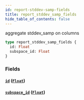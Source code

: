 ```yaml
---
id: report-stddev-samp-fields
title: report_stddev_samp_fields
hide_table_of_contents: false
---
```



aggregate stddev_samp on columns

```graphql
type report_stddev_samp_fields {
  id: Float
  subspace_id: Float
}
```


### Fields

#### [`id`](#) ([`Float`](../scalars/float))




#### [`subspace_id`](#) ([`Float`](../scalars/float))






